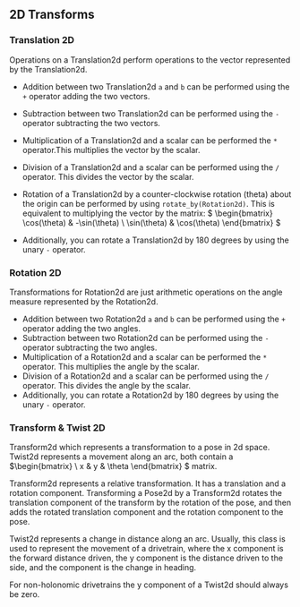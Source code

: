 ## 2D Transforms

### Translation 2D

Operations on a Translation2d perform operations to the vector represented by the Translation2d.

- Addition between two Translation2d `a` and `b` can be performed using the `+` operator adding the two vectors.
- Subtraction between two Translation2d can be performed using the `-` operator subtracting the two vectors.
- Multiplication of a Translation2d and a scalar can be performed the `*` operator.This multiplies the vector by the
  scalar.
- Division of a Translation2d and a scalar can be performed using the `/` operator. This divides the vector by the
  scalar.
- Rotation of a Translation2d by a counter-clockwise rotation (theta) about the origin can be performed by using
  `rotate_by(Rotation2d)`. This is equivalent to multiplying the vector by the matrix:
  $
\begin{bmatrix}
\cos(\theta) & -\sin(\theta) \\
\sin(\theta) & \cos(\theta)
\end{bmatrix}
$

- Additionally, you can rotate a Translation2d by 180 degrees by using the unary `-` operator.

### Rotation 2D

Transformations for Rotation2d are just arithmetic operations on the angle measure represented by the Rotation2d.

- Addition between two Rotation2d `a` and `b` can be performed using the `+` operator adding the two angles.
- Subtraction between two Rotation2d can be performed using the `-` operator subtracting the two angles.
- Multiplication of a Rotation2d and a scalar can be performed the `*` operator. This multiplies the angle by the
  scalar.
- Division of a Rotation2d and a scalar can be performed using the `/` operator. This divides the angle by the
  scalar.
- Additionally, you can rotate a Rotation2d by 180 degrees by using the unary `-` operator.

### Transform & Twist 2D

Transform2d which represents a transformation to a pose in 2d space. Twist2d represents a movement along an arc, both
contain a $\begin{bmatrix} \ x & y & \theta \end{bmatrix} $ matrix.

Transform2d represents a relative transformation. It has a translation and a rotation component. Transforming a Pose2d
by a Transform2d rotates the translation component of the transform by the rotation of the pose, and then adds the
rotated translation component and the rotation component to the pose.

Twist2d represents a change in distance along an arc. Usually, this class is used to represent the movement of a
drivetrain, where the x component is the forward distance driven, the y component is the distance driven to the side,
and the component is the change in heading.


<Callout>
  <p>
    For non-holonomic drivetrains the y component of a Twist2d should always be
    zero.
  </p>
</Callout>
